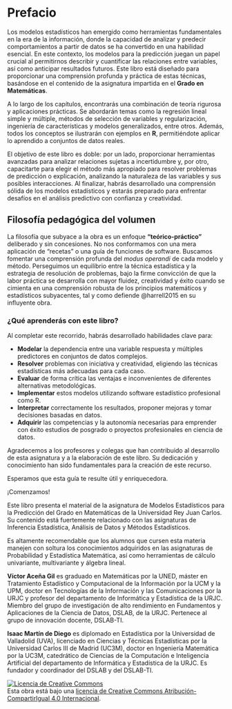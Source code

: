# Prefacio {.unnumbered}

Los modelos estadísticos han emergido como herramientas fundamentales en la era de la información, donde la capacidad de analizar y predecir comportamientos a partir de datos se ha convertido en una habilidad esencial. En este contexto, los modelos para la predicción juegan un papel crucial al permitirnos describir y cuantificar las relaciones entre variables, así como anticipar resultados futuros. Este libro está diseñado para proporcionar una comprensión profunda y práctica de estas técnicas, basándose en el contenido de la asignatura impartida en el **Grado en Matemáticas**.

A lo largo de los capítulos, encontrarás una combinación de teoría rigurosa y aplicaciones prácticas. Se abordarán temas como la regresión lineal simple y múltiple, métodos de selección de variables y regularización, ingeniería de características y modelos generalizados, entre otros. Además, todos los conceptos se ilustrarán con ejemplos en **R**, permitiéndote aplicar lo aprendido a conjuntos de datos reales.

El objetivo de este libro es doble: por un lado, proporcionar herramientas avanzadas para analizar relaciones sujetas a incertidumbre y, por otro, capacitarte para elegir el método más apropiado para resolver problemas de predicción o explicación, analizando la naturaleza de las variables y sus posibles interacciones. Al finalizar, habrás desarrollado una comprensión sólida de los modelos estadísticos y estarás preparado para enfrentar desafíos en el análisis predictivo con confianza y creatividad.

## Filosofía pedagógica del volumen 

La filosofía que subyace a la obra es un enfoque **"teórico-práctico"** deliberado y sin concesiones. No nos conformamos con una mera aplicación de "recetas" o una guía de funciones de software. Buscamos fomentar una comprensión profunda del *modus operandi* de cada modelo y método. Perseguimos un equilibrio entre la técnica estadística y la estrategia de resolución de problemas, bajo la firme convicción de que la labor práctica se desarrolla con mayor fluidez, creatividad y éxito cuando se cimienta en una comprensión robusta de los principios matemáticos y estadísticos subyacentes, tal y como defiende @harrell2015 en su influyente obra.

### ¿Qué aprenderás con este libro?

Al completar este recorrido, habrás desarrollado habilidades clave para:

-   **Modelar** la dependencia entre una variable respuesta y múltiples predictores en conjuntos de datos complejos.
-   **Resolver** problemas con iniciativa y creatividad, eligiendo las técnicas estadísticas más adecuadas para cada caso.
-   **Evaluar** de forma crítica las ventajas e inconvenientes de diferentes alternativas metodológicas.
-   **Implementar** estos modelos utilizando software estadístico profesional como R.
-   **Interpretar** correctamente los resultados, proponer mejoras y tomar decisiones basadas en datos.
-   **Adquirir** las competencias y la autonomía necesarias para emprender con éxito estudios de posgrado o proyectos profesionales en ciencia de datos.

Agradecemos a los profesores y colegas que han contribuido al desarrollo de esta asignatura y a la elaboración de este libro. Su dedicación y conocimiento han sido fundamentales para la creación de este recurso.

Esperamos que esta guía te resulte útil y enriquecedora.

¡Comenzamos!

::: {.callout-important title="Grado en Matemáticas"}
Este libro presenta el material de la asignatura de Modelos Estadísticos para la Predicción del Grado en Matemáticas de la Universidad Rey Juan Carlos. Su contenido está fuertemente relacionado con las asignaturas de Inferencia Estadística, Análisis de Datos y Métodos Estadísticos.
:::

::: {.callout-important title="Conocimientos previos"}
Es altamente recomendable que los alumnos que cursen esta materia manejen con soltura los conocimientos adquiridos en las asignaturas de Probabilidad y Estadística Matemática, así como herramientas de cálculo univariante, multivariante y álgebra lineal.
:::

::: {.callout-note title="Sobre los autores"}
**Víctor Aceña Gil** es graduado en Matemáticas por la UNED, máster en Tratamiento Estadístico y Computacional de la Información por la UCM y la UPM, doctor en Tecnologías de la Información y las Comunicaciones por la URJC y profesor del departamento de Informática y Estadística de la URJC. Miembro del grupo de investigación de alto rendimiento en Fundamentos y Aplicaciones de la Ciencia de Datos, DSLAB, de la URJC. Pertenece al grupo de innovación docente, DSLAB-TI.

**Isaac Martín de Diego** es diplomado en Estadística por la Universidad de Valladolid (UVA), licenciado en Ciencias y Técnicas Estadísticas por la Universidad Carlos III de Madrid (UC3M), doctor en Ingeniería Matemática por la UC3M, catedrático de Ciencias de la Computación e Inteligencia Artificial del departamento de Informática y Estadística de la URJC. Es fundador y coordinador del DSLAB y del DSLAB-TI.
:::

<a rel="license" href="http://creativecommons.org/licenses/by-sa/4.0/"><img src="https://i.creativecommons.org/l/by-sa/4.0/88x31.png" alt="Licencia de Creative Commons" style="border-width:0"/></a><br />Esta obra está bajo una <a rel="license" href="http://creativecommons.org/licenses/by-sa/4.0/">licencia de Creative Commons Atribución-CompartirIgual 4.0 Internacional</a>.